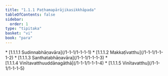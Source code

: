 ```yaml
---
title: "1.1.1 Paṭhamapārājikasikkhāpada"
tableOfContents: false
sidebar:
  order: 1
type: "tipitaka"
basket: "vi"
book: "para"
---
```



<DynamicBreadcrumb />



<TableOfContents book="para" section="1.1.1">
* [1.1.1.1 Sudinnabhāṇavāra](/1-1-1/1-1-1-1)
* [1.1.1.2 Makkaṭīvatthu](/1-1-1/1-1-1-2)
* [1.1.1.3 Santhatabhāṇavāra](/1-1-1/1-1-1-3)
* [1.1.1.4 Vinītavatthuuddānagāthā](/1-1-1/1-1-1-4)
* [1.1.1.5 Vinītavatthu](/1-1-1/1-1-1-5)
</TableOfContents>